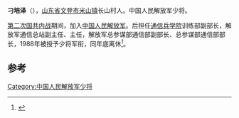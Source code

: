 '''刁培泽'''（{{bd|1926年|12月||}}），[[山东省|山东省]][[文登市|文登市]][[米山镇|米山镇]]长山村人。中国人民解放军少将。

[[第二次国共内战|第二次国共内战]]期间，加入[[中国人民解放军|中国人民解放军]]。后担任[[通信兵学院|通信兵学院]]训练部副部长，解放军通信总站副主任、主任，解放军总参谋部通信部副部长、总参谋部通信部部长，1988年被授予少将军衔，同年底离休<ref>{{cite news|author=张文|title=刁培泽|url=http://zp.huaien.com/Info/458.htm|accessdate=2014-12-11|newspaper=怀仁网|archive-date=2016-03-04|archive-url=https://web.archive.org/web/20160304202037/http://zp.huaien.com/Info/458.htm|dead-url=no}}</ref>。

==参考==
{{reflist}}
{{start box}}
{{s-mil}}
{{s-before|[[崔伦|崔伦]]}}
{{s-title|[[中国人民解放军总参谋部信息化部|中国人民解放军总参谋部信息化部]]部长|1985年7月-1988年8月}} 
{{s-after|[[李云生|李云生]]}}
{{end box}}
{{中国军事人物小作品}}

[[Category:中国人民解放军少将|Category:中国人民解放军少将]]
